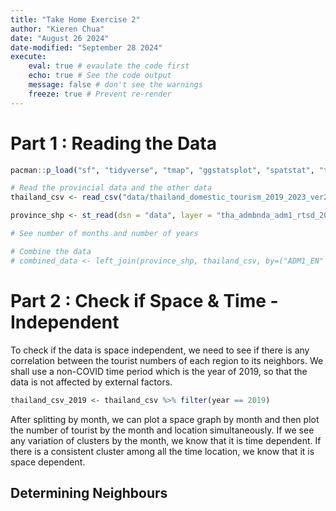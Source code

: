 ```yaml
---
title: "Take Home Exercise 2"
author: "Kieren Chua"
date: "August 26 2024"
date-modified: "September 28 2024"
execute: 
    eval: true # evaulate the code first
    echo: true # See the code output
    message: false # don't see the warnings
    freeze: true # Prevent re-render
---
```


# Part 1 : Reading the Data

```r
pacman::p_load("sf", "tidyverse", "tmap", "ggstatsplot", "spatstat", "tmaptools")
```

```r
# Read the provincial data and the other data
thailand_csv <- read_csv("data/thailand_domestic_tourism_2019_2023_ver2.csv") %>% mutate(year = year(date)) %>% mutate(month = month(date, label=TRUE)) %>% select(-province_thai, -region_thai)

province_shp <- st_read(dsn = "data", layer = "tha_admbnda_adm1_rtsd_20220121") %>% st_transform(crs = 32647)
```
```r
# See number of months and number of years

```

```r
# Combine the data
# combined_data <- left_join(province_shp, thailand_csv, by=("ADM1_EN" = thailand_csv$province_eng))
```

# Part 2 : Check if Space & Time - Independent

To check if the data is space independent, we need to see if there is any correlation between the tourist numbers of each region to its neighbors. We shall use a non-COVID time period which is the year of 2019, so that the data is not affected by external factors.

```r
thailand_csv_2019 <- thailand_csv %>% filter(year == 2019)
```

After splitting by month, we can plot a space graph by month and then plot the number of tourist 
by the month and location simultaneously. If we see any variation of clusters by the month, we know that it is time
dependent. If there is a consistent cluster among all the time location, we know that it is space dependent.

## Determining Neighbours

```r
```



